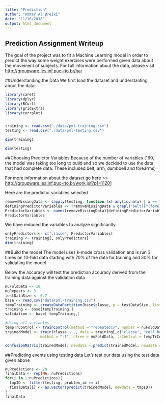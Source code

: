 ```yaml
---
title: "Prediction"
author: "Ammar Al Breiki"
date: "11/16/2018"
output: html_document
---
```



## Prediction Assignment Writeup

The goal of the project was to fit a Machine Learning model in order to predict the way some weight exercises were performed given data about the movement of subjects. For full information about the data, please visit <http://groupware.les.inf.puc-rio.br/har>

##Understanding the Data
We first load the dataset and understanting about the data.

```r
library(caret)
library(dplyr)
library(RCurl)
library(gridExtra)
library(corrplot)


training <- read.csv("./data/pml-training.csv")
testing <- read.csv("./data/pml-testing.csv")

dim(training)
```


```r
dim(testing)
```
##Choosing Predictor Variables
Because of the number of variables (160, the model was taking too long to build and so we decided to use the data that had complete data. These included belt, arm, dumbbell and forearms)

For more information about the dataset go here >> <http://groupware.les.inf.puc-rio.br/work.jsf?p1=11201>

Here are the predictor variables selected

```r
removeMissingData <- sapply(testing, function (x) any(is.na(x) | x == ""))
definingPredictorVariables <- !removeMissingData & grepl("belt|[^(fore)]arm|dumbbell|forearm", names(removeMissingData))
PredictorVariables <- names(removeMissingData)[definingPredictorVariables]
PredictorVariables
```

We have reduced the variables to analyze significantly.

```r
onlyPredictors <- c("classe", PredictorVariables)
training <- training[, onlyPredictors]
dim(training)
```
##Build the model
The model uses k-mode cross validation and is run 3 times on 10-fold data starting with 70% of the data for training and 30% for validating the model.

Below the accuracy will test the prediction accuracy derived from the training data against the validation data

```r

nuFoldData <- 10
nuRepeats <- 3
testDataSize <- 0.7
base <- read.csv("data/pml-training.csv")
tempTraining <- createDataPartition(base$classe, p = testDataSize, list = FALSE)
training <- base[tempTraining,]
validation <- base[-tempTraining,]

#Using all variables
tempTrControl <- trainControl(method = "repeatedcv", number = nuFoldData, repeats = nuRepeats)
trainedModel <- train(classe ~ ., data = training[,c("classe", "roll_belt","roll_arm", "roll_dumbbell", "roll_forearm", "pitch_belt", "pitch_arm", "pitch_dumbbell", "pitch_forearm", "yaw_belt", "yaw_arm", "yaw_dumbbell", "yaw_forearm")],
                method = "rf", ntree = nuFoldData, trControl = tempTrControl)

confusionMatrix(trainedModel, newdata = predict(trainedModel, newdata = validation))
```

##Predicting events using testing data
Let’s test our data using the test data given above

```r
nuPredictions <- 20
finalData <- rep(NA, nuPredictions)
for(i in 1:nuPredictions){
  tmpID <- filter(testing, problem_id == i)
  finalData[i] <- as.vector(predict(trainedModel, newdata = tmpID))
}
finalData
```

